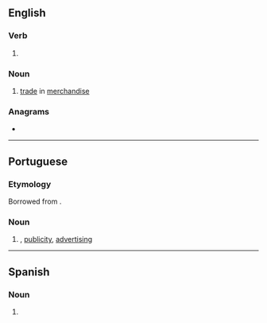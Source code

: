 ==English==

===Verb===
{{head|en|verb form}}

# {{present participle of|en|merchandise|nocat=1}}

===Noun===
{{en-noun|-|s}}

# [[trade]] in [[merchandise]]

===Anagrams===
* {{anagrams|en|a=acdeghiimnnrs|disencharming}}

----

==Portuguese==
===Etymology===
Borrowed from {{bor|pt|en|merchandising}}.

===Noun===
{{pt-noun|m|-}}
# {{l|en|merchandising}}, [[publicity]], [[advertising]]
#: {{syn|pt|publicidade|propaganda}}

----

==Spanish==

===Noun===
{{es-noun|m}}

# {{l|en|merchandising}}